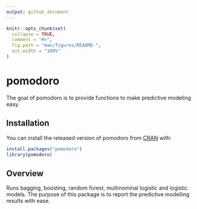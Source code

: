 ```yaml
---
output: github_document
---
```


<!-- README.md is generated from README.Rmd. Please edit that file -->

```r
knitr::opts_chunk$set(
  collapse = TRUE,
  comment = "#>",
  fig.path = "man/figures/README-",
  out.width = "100%"
)
```

# pomodoro




The goal of pomodoro is to provide functions to make predictive modeling easy.

## Installation

You can install the released version of pomodoro from [CRAN](https://CRAN.R-project.org) with:

``` r
install.packages("pomodoro")
library(pomodoro)
```

## Overview

Runs bagging, boosting, random forest, multinominal logistic and logistic models. The purpose of this package is to report the 
predictive modelling results with ease.




